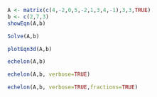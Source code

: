 ```r
A <- matrix(c(4,-2,0,5,-2,1,3,4,-1),3,3,TRUE)
b <- c(2,7,3)
showEqn(A,b)
```
```r
Solve(A,b)
```
```r
plotEqn3d(A,b)
```

```r
echelon(A,b)
```
```r
echelon(A,b, verbose=TRUE)
```
```r
echelon(A,b, verbose=TRUE,fractions=TRUE)
```
